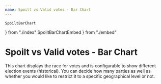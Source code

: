 ```yaml
---
name: Spoilt vs Valid votes - Bar Chart
---
```


    SpoiltBarChart
} from "./index"
    SpoiltBarChartEmbed
} from "./embed"

# Spoilt vs Valid votes - Bar Chart

This chart displays the race for votes and is configurable to show different election events (historical). You can decide how many parties as well as whether you would like to restrict it to a specific geographical level or not.

<Playground>
    <SpoiltBarChart/>
    <SpoiltBarChartEmbed />
</Playground>
